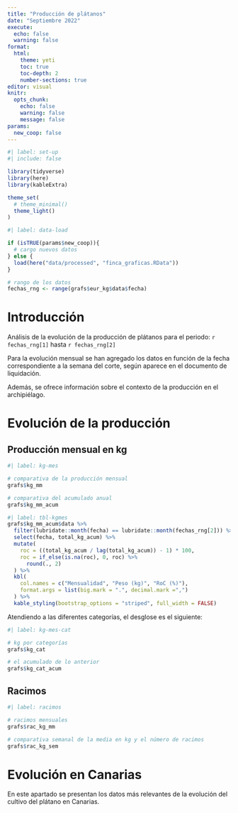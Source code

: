 ```yaml
---
title: "Producción de plátanos"
date: "Septiembre 2022"
execute: 
  echo: false
  warning: false
format: 
  html:
    theme: yeti
    toc: true
    toc-depth: 2
    number-sections: true
editor: visual
knitr: 
  opts_chunk:
    echo: false
    warning: false
    message: false
params:
  new_coop: false
---
```


```r
#| label: set-up
#| include: false

library(tidyverse)
library(here)
library(kableExtra)

theme_set(
  # theme_minimal()
  theme_light()
)

```

```r
#| label: data-load

if (isTRUE(params$new_coop)){
  # cargo nuevos datos
} else {
  load(here("data/processed", "finca_graficas.RData"))
}

# rango de los datos
fechas_rng <- range(grafs$eur_kg$data$fecha)
```

# Introducción

Análisis de la evolución de la producción de plátanos para el periodo: `r fechas_rng[1]` hasta `r fechas_rng[2]`

Para la evolución mensual se han agregado los datos en función de la fecha correspondiente a la semana del corte, según aparece en el documento de liquidación.

Además, se ofrece información sobre el contexto de la producción en el archipiélago.

# Evolución de la producción

## Producción mensual en kg

```r
#| label: kg-mes

# comparativa de la producción mensual
grafs$kg_mm

# comparativa del acumulado anual
grafs$kg_mm_acum
```

```r
#| label: tbl-kgmes
grafs$kg_mm_acum$data %>% 
  filter(lubridate::month(fecha) == lubridate::month(fechas_rng[2])) %>% 
  select(fecha, total_kg_acum) %>% 
  mutate(
    roc = ((total_kg_acum / lag(total_kg_acum)) - 1) * 100,
    roc = if_else(is.na(roc), 0, roc) %>% 
      round(., 2)
  ) %>% 
  kbl(
    col.names = c("Mensualidad", "Peso (kg)", "RoC (%)"),
    format.args = list(big.mark = ".", decimal.mark =",")
  ) %>% 
  kable_styling(bootstrap_options = "striped", full_width = FALSE)


```

Atendiendo a las diferentes categorías, el desglose es el siguiente:

```r
#| label: kg-mes-cat

# kg por categorías
grafs$kg_cat

# el acumulado de lo anterior
grafs$kg_cat_acum
```

## Racimos

```r
#| label: racimos

# racimos mensuales
grafs$rac_kg_mm

# comparativa semanal de la media en kg y el número de racimos
grafs$rac_kg_sem
```

# Evolución en Canarias

En este apartado se presentan los datos más relevantes de la evolución del cultivo del plátano en Canarias.
